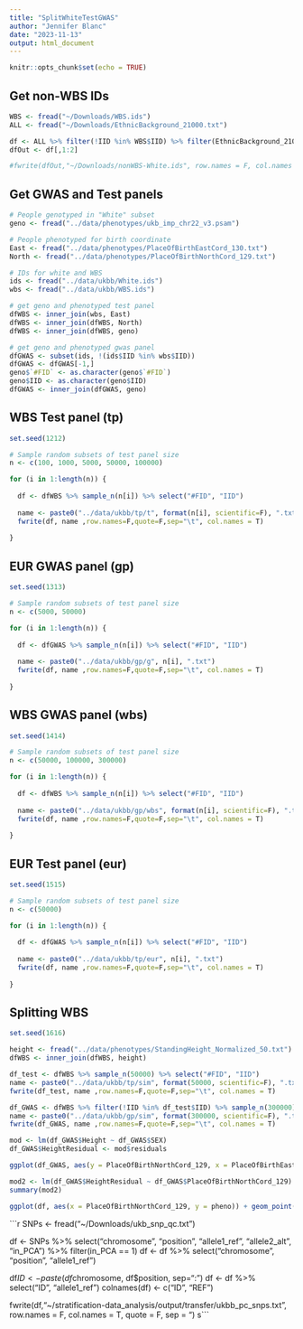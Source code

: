 ```yaml
---
title: "SplitWhiteTestGWAS"
author: "Jennifer Blanc"
date: "2023-11-13"
output: html_document
---
```


```r
knitr::opts_chunk$set(echo = TRUE)
```

## Get non-WBS IDs 

```r
WBS <- fread("~/Downloads/WBS.ids")
ALL <- fread("~/Downloads/EthnicBackground_21000.txt")

df <- ALL %>% filter(!IID %in% WBS$IID) %>% filter(EthnicBackground_21000 %in% c(1, 1001, 1002, 1003))
dfOut <- df[,1:2]

#fwrite(dfOut,"~/Downloads/nonWBS-White.ids", row.names = F, col.names = T, quote = F, sep = "\t")
```

## Get GWAS and Test panels 

```r
# People genotyped in "White" subset
geno <- fread("../data/phenotypes/ukb_imp_chr22_v3.psam")

# People phenotyped for birth coordinate
East <- fread("../data/phenotypes/PlaceOfBirthEastCord_130.txt")
North <- fread("../data/phenotypes/PlaceOfBirthNorthCord_129.txt")

# IDs for white and WBS
ids <- fread("../data/ukbb/White.ids")
wbs <- fread("../data/ukbb/WBS.ids")

# get geno and phenotyped test panel
dfWBS <- inner_join(wbs, East)
dfWBS <- inner_join(dfWBS, North)
dfWBS <- inner_join(dfWBS, geno)

# get geno and phenotyped gwas panel 
dfGWAS <- subset(ids, !(ids$IID %in% wbs$IID))
dfGWAS <- dfGWAS[-1,]
geno$`#FID` <- as.character(geno$`#FID`)
geno$IID <- as.character(geno$IID)
dfGWAS <- inner_join(dfGWAS, geno)
```

## WBS Test panel (tp)

```r
set.seed(1212)

# Sample random subsets of test panel size
n <- c(100, 1000, 5000, 50000, 100000)

for (i in 1:length(n)) {
  
  df <- dfWBS %>% sample_n(n[i]) %>% select("#FID", "IID")
  
  name <- paste0("../data/ukbb/tp/t", format(n[i], scientific=F), ".txt")
  fwrite(df, name ,row.names=F,quote=F,sep="\t", col.names = T)
  
}
```

## EUR GWAS panel (gp)

```r
set.seed(1313)

# Sample random subsets of test panel size
n <- c(5000, 50000)

for (i in 1:length(n)) {
  
  df <- dfGWAS %>% sample_n(n[i]) %>% select("#FID", "IID")
  
  name <- paste0("../data/ukbb/gp/g", n[i], ".txt")
  fwrite(df, name ,row.names=F,quote=F,sep="\t", col.names = T)
  
}
```


## WBS GWAS panel (wbs)

```r
set.seed(1414)

# Sample random subsets of test panel size
n <- c(50000, 100000, 300000)

for (i in 1:length(n)) {
  
  df <- dfWBS %>% sample_n(n[i]) %>% select("#FID", "IID")
  
  name <- paste0("../data/ukbb/gp/wbs", format(n[i], scientific=F), ".txt")
  fwrite(df, name ,row.names=F,quote=F,sep="\t", col.names = T)
  
}
```


## EUR Test panel (eur)

```r
set.seed(1515)

# Sample random subsets of test panel size
n <- c(50000)

for (i in 1:length(n)) {
  
  df <- dfGWAS %>% sample_n(n[i]) %>% select("#FID", "IID")
  
  name <- paste0("../data/ukbb/tp/eur", n[i], ".txt")
  fwrite(df, name ,row.names=F,quote=F,sep="\t", col.names = T)
  
}
```


## Splitting WBS 

```r
set.seed(1616)

height <- fread("../data/phenotypes/StandingHeight_Normalized_50.txt")
dfWBS <- inner_join(dfWBS, height)

df_test <- dfWBS %>% sample_n(50000) %>% select("#FID", "IID")
name <- paste0("../data/ukbb/tp/sim", format(50000, scientific=F), ".txt")
fwrite(df_test, name ,row.names=F,quote=F,sep="\t", col.names = T)

df_GWAS <- dfWBS %>% filter(!IID %in% df_test$IID) %>% sample_n(300000) %>% select("#FID", "IID")
name <- paste0("../data/ukbb/gp/sim", format(300000, scientific=F), ".txt")
fwrite(df_GWAS, name ,row.names=F,quote=F,sep="\t", col.names = T)
```

```r
mod <- lm(df_GWAS$Height ~ df_GWAS$SEX)
df_GWAS$HeightResidual <- mod$residuals

ggplot(df_GWAS, aes(y = PlaceOfBirthNorthCord_129, x = PlaceOfBirthEastCord_130, color = HeightResidual)) + geom_point()

mod2 <- lm(df_GWAS$HeightResidual ~ df_GWAS$PlaceOfBirthNorthCord_129)
summary(mod2)
```

```r
ggplot(df, aes(x = PlaceOfBirthNorthCord_129, y = pheno)) + geom_point()
```



```r
SNPs <- fread("~/Downloads/ukb_snp_qc.txt")


df <- SNPs %>% select("chromosome", "position", "allele1_ref", "allele2_alt", "in_PCA") %>% filter(in_PCA == 1)
df <- df %>% select("chromosome", "position", "allele1_ref")

df$ID <- paste(df$chromosome, df$position, sep=":")
df <- df %>% select("ID",  "allele1_ref")
colnames(df) <- c("ID", "REF")

fwrite(df,"~/stratification-data_analysis/output/transfer/ukbb_pc_snps.txt", row.names = F, col.names = T, quote = F, sep = "\t")
s```

